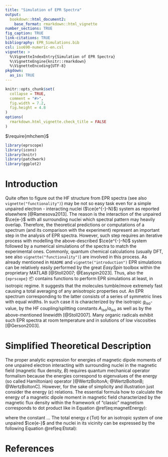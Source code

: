 ```yaml
---
title: "Simulation of EPR Spectra"
output: 
  bookdown::html_document2:
    base_format: rmarkdown::html_vignette
number_sections: TRUE
fig_caption: TRUE
link-citations: TRUE
bibliography: EPR_Simulations.bib
csl: iso690-numeric-en.csl
vignette: >
  %\VignetteIndexEntry{Simulation of EPR Spectra}
  %\VignetteEngine{knitr::rmarkdown}
  %\VignetteEncoding{UTF-8}
pkgdown:
  as_is: TRUE
---
```


```r
knitr::opts_chunk$set(
  collapse = TRUE,
  comment = "#>",
  fig.width = 7.2,
  fig.height = 4.8
)
options(
  rmarkdown.html_vignette.check_title = FALSE
)
```

$\require{mhchem}$

```r
library(eprscope)
library(icons)
library(knitr)
library(patchwork)
library(ggplot2)
```

# Introduction

Quite often to figure out the HF structure from EPR spectra (see also `vignette("functionality")`) may be not so easy task even for a simple unpaired electron - interacting nuclei ($\ce{e^{-}-N}$) system as reported elsewhere [@Ramesova2013]. The reason is the interaction of the unpaired $\ce{e-}$ with all surrounding nuclei which spectral pattern may heavily overlap. Therefore, the theoretical predictions or computations of a spectrum (and its comparison with the experiment) represent an important step in the analysis of EPR spectra. However, such step requires an iterative process with modelling the above-described $\ce{e^{-}-N}$ system followed by a numerical simulations of the spectra to match the experimental ones. Commonly, quantum chemical calculations (usually DFT, see also `vignette("functionality")`) are involved in this process. As already mentioned in `README` and `vignette("introduction")` EPR simulations can be relatively easily performed by the great *EasySpin* toolbox within the proprietary MATLAB [@Stoll2007; @Easyspin2023]. Thus, also the `{eprscope}` 📦 contains functions to perform EPR simulations at least, in isotropic regime. It suggests that the molecules tumble/move extremely fast causing a total averaging of any anisotropic properties out. An EPR spectrum corresponding to the latter consists of a series of symmetric lines with equal widths. In such case it is characterized by the isotropic $g_{\mathrm{iso}}$-value, by the HF coupling/splitting constants $A_{\mathrm{iso}}/a_{\mathrm{iso}}$ as well as by the above-mentioned linewidth [@Stoll2007]. Many organic radicals exhibit such EPR spectra at room temperature and in solutions of low viscosities [@Gerson2003].

# Simplified Theoretical Description

The proper analytic expression for energies of magnetic dipole moments of one unpaired electron interacting with surrounding nuclei in the magnetic field (magnetic flux density, $B$) requires quantum mechanical operator formalism because the energies correspond to eigenvalues of the energy (so called Hamiltonian) operator [@WertzBoltonA; @WertzBoltonB; @WertzBoltonC]. However, for the sake of simplicity and illustration just consider the energy ($\varepsilon$) relations. The essential formula how to calculate the energy of a magnetic dipole moment in magnetic field characterized by the magnetic flux density within the framework of "classic" magnetism corresponds to dot product like in Equation \@ref(eq:magnetEnergy):

```{=tex}
\begin{equation}
\varepsilon = - \vec{\mu}_{\mathrm{B}}^{}\,\vec{B}
(\#eq:magnetEnergy)
\end{equation}
```
where the constant ... The total energy $\varepsilon\,(\mathrm{Tot})$ for an isotropic system of one unpaired $\ce{e-}$ and the nuclei in its vicinity can be expressed by the following Equation \@ref(eq:Etotal):

```{=tex}
\begin{equation}
\varepsilon\,({\mathrm{Tot}}) = \varepsilon\,({\mathrm{eZeeman}}) - \sum_k^n \varepsilon_k\,({\mathrm{NZeeman}}) + \sum_k^n \varepsilon_k\,({\mathrm{eNinteraction}})
(\#eq:Etotal)
\end{equation}
```
# References {.unnumbered}
